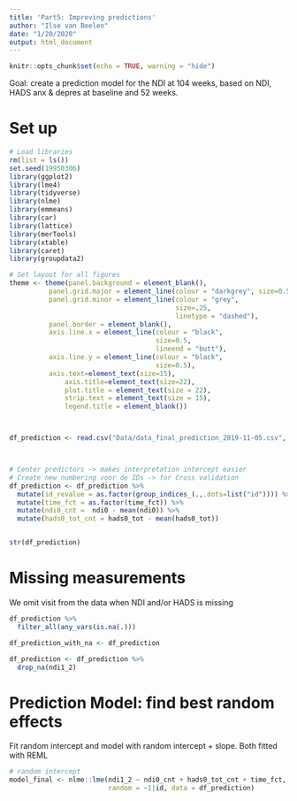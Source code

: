```yaml
---
title: 'Part5: Improving predictions'
author: "Ilse van Beelen"
date: "1/20/2020"
output: html_document
---
```



```r
knitr::opts_chunk$set(echo = TRUE, warning = "hide")

```

Goal: create a prediction model for the NDI at 104 weeks, based on NDI, HADS anx & depres at baseline and 52 weeks. 

# Set up

```r

# Load libraries
rm(list = ls())
set.seed(19950306)
library(ggplot2)
library(lme4)
library(tidyverse)
library(nlme)
library(emmeans)
library(car)
library(lattice)
library(merTools)
library(xtable)
library(caret)
library(groupdata2)

# Set layout for all figures
theme <- theme(panel.background = element_blank(),
          panel.grid.major = element_line(colour = "darkgrey", size=0.5),
          panel.grid.minor = element_line(colour = "grey", 
                                          size=.25, 
                                          linetype = "dashed"),
          panel.border = element_blank(),
          axis.line.x = element_line(colour = "black", 
                                     size=0.5, 
                                     lineend = "butt"),
          axis.line.y = element_line(colour = "black", 
                                     size=0.5),
          axis.text=element_text(size=15),
              axis.title=element_text(size=22),
              plot.title = element_text(size = 22),
              strip.text = element_text(size = 15),
              legend.title = element_blank())



df_prediction <- read.csv("Data/data_final_prediction_2019-11-05.csv", sep = ",")



# Center predictors -> makes interpretation intercept easier
# Create new numbering voor de IDs -> for Cross validation
df_prediction <- df_prediction %>% 
  mutate(id_revalue = as.factor(group_indices_(.,.dots=list("id")))) %>%
  mutate(time_fct = as.factor(time_fct)) %>%
  mutate(ndi0_cnt =  ndi0 - mean(ndi0)) %>%
  mutate(hads0_tot_cnt = hads0_tot - mean(hads0_tot))


str(df_prediction)

```

# Missing measurements

We omit visit from the data when NDI and/or HADS is missing

```r
df_prediction %>%
  filter_all(any_vars(is.na(.)))

df_prediction_with_na <- df_prediction 

df_prediction <- df_prediction %>%
  drop_na(ndi1_2)

```

# Prediction Model: find best random effects

Fit random intercept and model with random intercept + slope. Both fitted with REML

```r

# random intercept
model_final <- nlme::lme(ndi1_2 ~ ndi0_cnt + hads0_tot_cnt + time_fct, method = "REML",
                         random = ~1|id, data = df_prediction)




```
